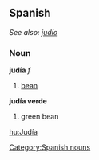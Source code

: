== Spanish ==
''See also: [[judío]]'' 
=== Noun === 
'''judía''' ''f'' 
# [[bean]] 
'''judía verde'''
# green bean
[[Category:Spanish nouns]]

[[hu:Judía]]